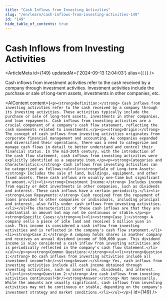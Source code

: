 ```yaml
---
title: "Cash Inflows from Investing Activities"
slug: "/en/learn/cash-inflows-from-investing-activities-149"
id: "149"
hide_table_of_contents: true
---
```



# Cash Inflows from Investing Activities

<ArticleMeta id={149} updatedAt={'2024-09-13 12:04:03'} alias={`[]`} />
<div className='border-solid border-b border-t-0 my-4 border-[var(--ifm-color-gray-300)]' />

Cash inflows from investment activities refer to the cash received by a company through investment activities. Investment activities include the purchase or sale of long-term assets, investments in other companies, etc.

<AIContent content={`<p><strong>Definition:</strong> Cash inflows from investing activities refer to the cash received by a company through its investing activities. These activities typically include the purchase or sale of long-term assets, investments in other companies, and loan repayments. Cash inflows from investing activities are a crucial component of a company's cash flow statement, reflecting the cash movements related to investments.</p><p><strong>Origin:</strong> The concept of cash inflows from investing activities originates from corporate financial management and accounting. As companies expanded and diversified their operations, there was a need to categorize and manage cash flows in detail to better understand and control their financial status. In the mid-20th century, with the introduction of the cash flow statement, cash inflows from investing activities were explicitly identified as a separate item.</p><p><strong>Categories and Characteristics:</strong> Cash inflows from investing activities can be categorized as follows:<ul><li><strong>Sale of Long-term Assets:</strong> Includes the sale of land, buildings, equipment, and other fixed assets. These cash inflows are usually one-time but significant in amount.</li><li><strong>Investment Income:</strong> Includes income from equity or debt investments in other companies, such as dividends and interest. These cash inflows have a certain periodicity.</li><li><strong>Loan Repayments:</strong> Cash received from the repayment of loans provided to other companies or individuals, including principal and interest, also falls under cash inflows from investing activities.</li></ul>The characteristics of these cash inflows are that they are substantial in amount but may not be continuous or stable.</p><p><strong>Specific Cases:</strong><ul><li><strong>Case 1:</strong> A company sells a piece of idle land and receives 5 million yuan in cash. This income is considered a cash inflow from investing activities and is reflected in the company's cash flow statement.</li><li><strong>Case 2:</strong> A company holds shares in another company and receives an annual dividend income of 500,000 yuan. This dividend income is also considered a cash inflow from investing activities and is periodically reflected in the company's cash flow statement.</li></ul></p><p><strong>Common Questions:</strong><ul><li><strong>Question 1:</strong> Do cash inflows from investing activities include all investment income?<br/><strong>Answer:</strong> Yes, cash inflows from investing activities include all cash income obtained through investing activities, such as asset sales, dividends, and interest.</li><li><strong>Question 2:</strong> Are cash inflows from investing activities continuous?<br/><strong>Answer:</strong> Not necessarily. While the amounts are usually significant, cash inflows from investing activities may not be continuous or stable, depending on the company's investment strategy and market conditions.</li></ul></p>`} id={149} />
